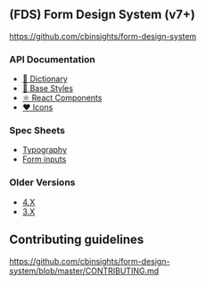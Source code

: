 
<Meta title="Intro/Intro" />

## **(FDS)** Form Design System (v7+)

https://github.com/cbinsights/form-design-system

### API Documentation

- [📖 Dictionary](https://cbinsights.github.io/form-design-system/fds-dictionary)
- [🎨 Base Styles](https://cbinsights.github.io/form-design-system/fds-styles)
- [⚛️ React Components](#components-forms)
- [❤️  Icons](https://cbinsights.github.io/form-design-system/fds-icons)

### Spec Sheets

- [Typography](https://cbinsights.github.io/form-design-system/type-specimen)
- [Form inputs](https://cbinsights.github.io/form-design-system/form-specimen)

### Older Versions

- [4.X](https://cbinsights.github.io/form-design-system/4.X/)
- [3.X](https://cbinsights.github.io/form-design-system/3.X/)

## Contributing guidelines
https://github.com/cbinsights/form-design-system/blob/master/CONTRIBUTING.md
